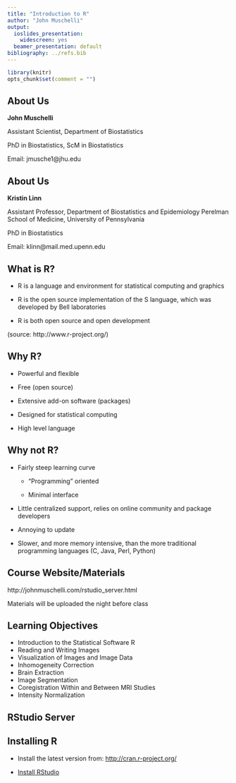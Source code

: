 ```yaml
---
title: "Introduction to R"
author: "John Muschelli"
output:
  ioslides_presentation:
    widescreen: yes
  beamer_presentation: default
bibliography: ../refs.bib
---
```


```r
library(knitr)
opts_chunk$set(comment = "")
```


## About Us

**John Muschelli** 

Assistant Scientist, Department of Biostatistics

PhD in Biostatistics, ScM in Biostatistics

Email: jmusche1@jhu.edu

## About Us

**Kristin Linn**

Assistant Professor, Department of Biostatistics and Epidemiology Perelman School of Medicine, University of Pennsylvania

PhD in Biostatistics

Email: klinn@mail.med.upenn.edu



## What is R?

- R is a language and environment for statistical computing and graphics

- R is the open source implementation of the S language, which was developed by Bell laboratories

- R is both open source and open development

(source: http://www.r-project.org/)

## Why R?

* Powerful and flexible

* Free (open source)

* Extensive add-on software (packages)

* Designed for statistical computing

* High level language

## Why not R?

* Fairly steep learning curve

    * "Programming" oriented
    
    * Minimal interface
    
* Little centralized support, relies on online community and package developers

* Annoying to update

* Slower, and more memory intensive, than the more traditional programming languages (C, Java, Perl, Python)


## Course Website/Materials

http://johnmuschelli.com/rstudio_server.html

Materials will be uploaded the night before class

## Learning Objectives


- Introduction to the Statistical Software R
- Reading and Writing Images
- Visualization of Images and Image Data
- Inhomogeneity Correction 
- Brain Extraction 
- Image Segmentation 
- Coregistration Within and Between MRI Studies
- Intensity Normalization 

## RStudio Server


## Installing R

* Install the latest version from: [http://cran.r-project.org/](http://cran.r-project.org/)

* [Install RStudio](https://www.rstudio.com/products/rstudio/download/)

